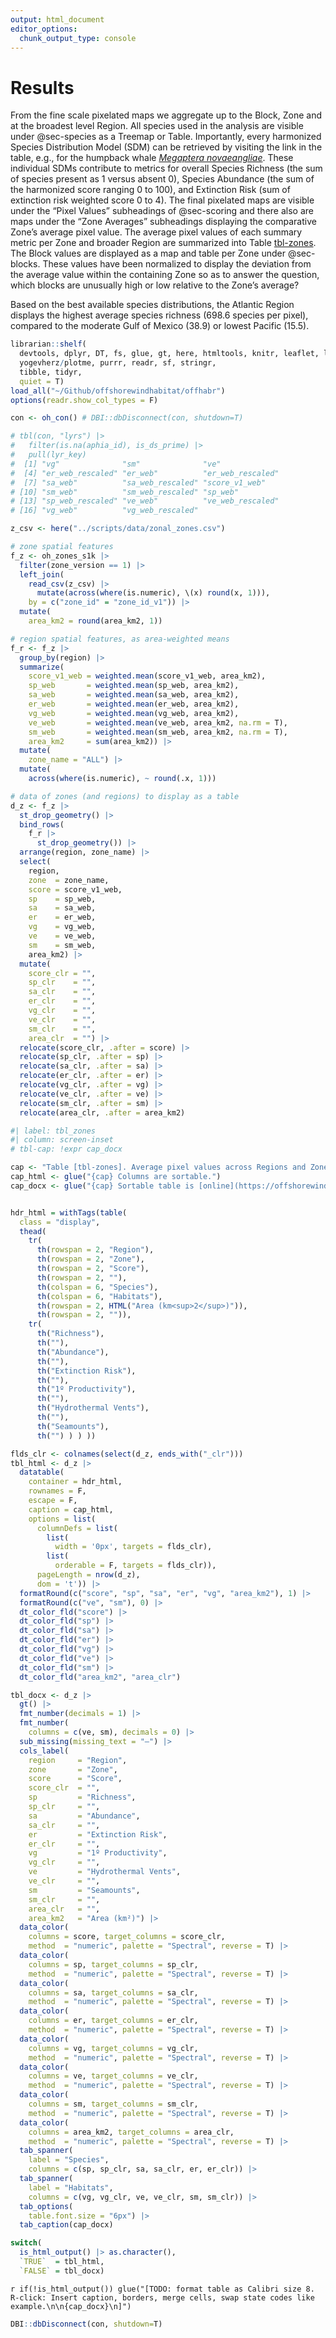 ```yaml
---
output: html_document
editor_options: 
  chunk_output_type: console
---
```


# Results

From the fine scale pixelated maps we aggregate up to the Block, Zone and at the broadest level Region. All species used in the analysis are visible under @sec-species as a Treemap or Table. Importantly, every harmonized Species Distribution Model (SDM) can be retrieved by visiting the link in the table, e.g., for the humpback whale [_Megaptera novaeangliae_](https://offshorewindhabitat.shinyapps.io/sp_map/?aphia_id=100599). These individual SDMs contribute to metrics for overall Species Richness (the sum of species present as 1 versus absent 0), Species Abundance (the sum of the harmonized score ranging 0 to 100), and Extinction Risk (sum of extinction risk weighted score 0 to 4). The final pixelated maps are visible under the "Pixel Values" subheadings of @sec-scoring and there also are maps under the "Zone Averages" subheadings displaying the comparative Zone's average pixel value. The average pixel values of each summary metric per Zone and broader Region are summarized into Table [tbl-zones](#tbl-zones). The Block values are displayed as a map and table per Zone under @sec-blocks. These values have been normalized to display the deviation from the average value within the containing Zone so as to answer the question, which blocks are unusually high or low relative to the Zone's average?

Based on the best available species distributions, the Atlantic Region displays the highest average species richness (698.6 species per pixel), compared to the moderate Gulf of Mexico (38.9) or lowest Pacific (15.5).


```r
librarian::shelf(
  devtools, dplyr, DT, fs, glue, gt, here, htmltools, knitr, leaflet, leaflet.extras,
  yogevherz/plotme, purrr, readr, sf, stringr, 
  tibble, tidyr, 
  quiet = T)
load_all("~/Github/offshorewindhabitat/offhabr")
options(readr.show_col_types = F)

con <- oh_con() # DBI::dbDisconnect(con, shutdown=T)

# tbl(con, "lyrs") |>
#   filter(is.na(aphia_id), is_ds_prime) |> 
#   pull(lyr_key)
#  [1] "vg"              "sm"              "ve"             
#  [4] "er_web_rescaled" "er_web"          "er_web_rescaled"
#  [7] "sa_web"          "sa_web_rescaled" "score_v1_web"   
# [10] "sm_web"          "sm_web_rescaled" "sp_web"         
# [13] "sp_web_rescaled" "ve_web"          "ve_web_rescaled"
# [16] "vg_web"          "vg_web_rescaled"
```


```r
z_csv <- here("../scripts/data/zonal_zones.csv")

# zone spatial features
f_z <- oh_zones_s1k |> 
  filter(zone_version == 1) |> 
  left_join(
    read_csv(z_csv) |> 
      mutate(across(where(is.numeric), \(x) round(x, 1))), 
    by = c("zone_id" = "zone_id_v1")) |> 
  mutate(
    area_km2 = round(area_km2, 1))

# region spatial features, as area-weighted means
f_r <- f_z |> 
  group_by(region) |> 
  summarize(
    score_v1_web = weighted.mean(score_v1_web, area_km2),
    sp_web       = weighted.mean(sp_web, area_km2),
    sa_web       = weighted.mean(sa_web, area_km2),
    er_web       = weighted.mean(er_web, area_km2),
    vg_web       = weighted.mean(vg_web, area_km2),
    ve_web       = weighted.mean(ve_web, area_km2, na.rm = T),
    sm_web       = weighted.mean(sm_web, area_km2, na.rm = T),
    area_km2     = sum(area_km2)) |> 
  mutate(
    zone_name = "ALL") |> 
  mutate(
    across(where(is.numeric), ~ round(.x, 1)))

# data of zones (and regions) to display as a table
d_z <- f_z |> 
  st_drop_geometry() |> 
  bind_rows(
    f_r |> 
      st_drop_geometry()) |> 
  arrange(region, zone_name) |> 
  select(
    region, 
    zone  = zone_name,
    score = score_v1_web,
    sp    = sp_web,
    sa    = sa_web,
    er    = er_web,
    vg    = vg_web,
    ve    = ve_web,
    sm    = sm_web,
    area_km2) |> 
  mutate(
    score_clr = "",
    sp_clr    = "",
    sa_clr    = "",
    er_clr    = "",
    vg_clr    = "",
    ve_clr    = "",
    sm_clr    = "",
    area_clr  = "") |> 
  relocate(score_clr, .after = score) |> 
  relocate(sp_clr, .after = sp) |> 
  relocate(sa_clr, .after = sa) |> 
  relocate(er_clr, .after = er) |> 
  relocate(vg_clr, .after = vg) |> 
  relocate(ve_clr, .after = ve) |> 
  relocate(sm_clr, .after = sm) |> 
  relocate(area_clr, .after = area_km2)
```

<a name="tbl-zones"></a>
```r
#| label: tbl_zones
#| column: screen-inset
# tbl-cap: !expr cap_docx

cap <- "Table [tbl-zones]. Average pixel values across Regions and Zones for overall Score as well as input layers. Values are colored per column highest to lowest: red, orange, yellow, green, blue, violet."
cap_html <- glue("{cap} Columns are sortable.")
cap_docx <- glue("{cap} Sortable table is [online](https://offshorewindhabitat.info/report/results.html#tbl-zones).")


hdr_html = withTags(table(
  class = "display",
  thead(
    tr(
      th(rowspan = 2, "Region"),
      th(rowspan = 2, "Zone"),
      th(rowspan = 2, "Score"),
      th(rowspan = 2, ""),
      th(colspan = 6, "Species"),
      th(colspan = 6, "Habitats"),
      th(rowspan = 2, HTML("Area (km<sup>2</sup>)")),
      th(rowspan = 2, "")),
    tr(
      th("Richness"),
      th(""),
      th("Abundance"),
      th(""),
      th("Extinction Risk"),
      th(""),
      th("1º Productivity"),
      th(""),
      th("Hydrothermal Vents"),
      th(""),
      th("Seamounts"),
      th("") ) ) ))

flds_clr <- colnames(select(d_z, ends_with("_clr")))
tbl_html <- d_z |> 
  datatable(
    container = hdr_html,
    rownames = F,
    escape = F,
    caption = cap_html,
    options = list(
      columnDefs = list(
        list(
          width = '0px', targets = flds_clr),
        list(
          orderable = F, targets = flds_clr)),
      pageLength = nrow(d_z),
      dom = 't')) |> 
  formatRound(c("score", "sp", "sa", "er", "vg", "area_km2"), 1) |> 
  formatRound(c("ve", "sm"), 0) |> 
  dt_color_fld("score") |> 
  dt_color_fld("sp") |>
  dt_color_fld("sa") |>
  dt_color_fld("er") |>
  dt_color_fld("vg") |>
  dt_color_fld("ve") |>
  dt_color_fld("sm") |>
  dt_color_fld("area_km2", "area_clr")

tbl_docx <- d_z |> 
  gt() |> 
  fmt_number(decimals = 1) |> 
  fmt_number(
    columns = c(ve,	sm), decimals = 0) |> 
  sub_missing(missing_text = "–") |> 
  cols_label(
    region     = "Region",
    zone       = "Zone",
    score      = "Score",
    score_clr  = "",
    sp         = "Richness",
    sp_clr     = "",
    sa         = "Abundance",
    sa_clr     = "",
    er         = "Extinction Risk",
    er_clr     = "",
    vg         = "1º Productivity",
    vg_clr     = "",
    ve         = "Hydrothermal Vents",
    ve_clr     = "",
    sm         = "Seamounts",
    sm_clr     = "",
    area_clr   = "",
    area_km2   = "Area (km²)") |> 
  data_color(
    columns = score, target_columns = score_clr,
    method  = "numeric", palette = "Spectral", reverse = T) |> 
  data_color(
    columns = sp, target_columns = sp_clr,
    method  = "numeric", palette = "Spectral", reverse = T) |> 
  data_color(
    columns = sa, target_columns = sa_clr,
    method  = "numeric", palette = "Spectral", reverse = T) |> 
  data_color(
    columns = er, target_columns = er_clr,
    method  = "numeric", palette = "Spectral", reverse = T) |> 
  data_color(
    columns = vg, target_columns = vg_clr,
    method  = "numeric", palette = "Spectral", reverse = T) |> 
  data_color(
    columns = ve, target_columns = ve_clr,
    method  = "numeric", palette = "Spectral", reverse = T) |> 
  data_color(
    columns = sm, target_columns = sm_clr,
    method  = "numeric", palette = "Spectral", reverse = T) |> 
  data_color(
    columns = area_km2, target_columns = area_clr,
    method  = "numeric", palette = "Spectral", reverse = T) |> 
  tab_spanner(
    label = "Species",  
    columns = c(sp, sp_clr, sa, sa_clr, er, er_clr)) |> 
  tab_spanner(
    label = "Habitats", 
    columns = c(vg, vg_clr, ve, ve_clr, sm, sm_clr)) |> 
  tab_options(
    table.font.size = "6px") |> 
  tab_caption(cap_docx)

switch(
  is_html_output() |> as.character(),
  `TRUE`  = tbl_html,
  `FALSE` = tbl_docx)
```

`r if(!is_html_output()) glue("[TODO: format table as Calibri size 8. R-click: Insert caption, borders, merge cells, swap state codes like example.\n\n{cap_docx}\n]")`

```r
DBI::dbDisconnect(con, shutdown=T)
```


